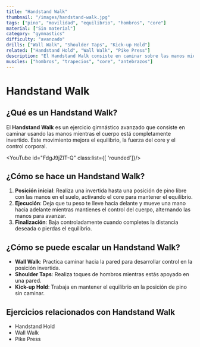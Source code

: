 ```yaml
---
title: "Handstand Walk"
thumbnail: "/images/handstand-walk.jpg"
tags: ["pino", "movilidad", "equilibrio", "hombros", "core"]
material: ["Sin material"]
category: "gymnastics"
difficulty: "avanzado"
drills: ["Wall Walk", "Shoulder Taps", "Kick-up Hold"]
related: ["Handstand Hold", "Wall Walk", "Pike Press"]
description: "El Handstand Walk consiste en caminar sobre las manos mientras el cuerpo está completamente invertido. Mejora el equilibrio, la fuerza del core y el control corporal."
muscles: ["hombros", "trapecios", "core", "antebrazos"]
---
```


# Handstand Walk

## ¿Qué es un Handstand Walk?
El **Handstand Walk** es un ejercicio gimnástico avanzado que consiste en caminar usando las manos mientras el cuerpo está completamente invertido. Este movimiento mejora el equilibrio, la fuerza del core y el control corporal.

<YouTube id="FdgJ9jZIT-Q" class:list={[ 'rounded']}/>

## ¿Cómo se hace un Handstand Walk?
1. **Posición inicial**: Realiza una invertida hasta una posición de pino libre con las manos en el suelo, activando el core para mantener el equilibrio.
2. **Ejecución**: Deja que tu peso te lleve hacia delante y mueve una mano hacia adelante mientras mantienes el control del cuerpo, alternando las manos para avanzar.
3. **Finalización**: Baja controladamente cuando completes la distancia deseada o pierdas el equilibrio.

## ¿Cómo se puede escalar un Handstand Walk?
- **Wall Walk**: Practica caminar hacia la pared para desarrollar control en la posición invertida.
- **Shoulder Taps**: Realiza toques de hombros mientras estás apoyado en una pared.
- **Kick-up Hold**: Trabaja en mantener el equilibrio en la posición de pino sin caminar.

## Ejercicios relacionados con Handstand Walk
- Handstand Hold
- Wall Walk
- Pike Press
